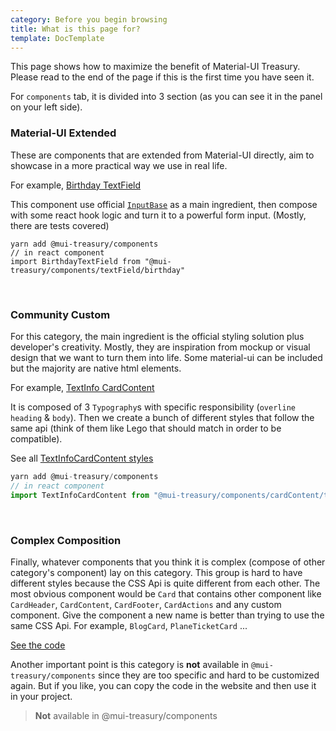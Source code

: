 ```yaml
---
category: Before you begin browsing
title: What is this page for?
template: DocTemplate
---
```


This page shows how to maximize the benefit of Material-UI Treasury. Please read to the end of the page if this is the
first time you have seen it.

For `components` tab, it is divided into 3 section (as you can see it in the panel on your left side).

### Material-UI Extended

These are components that are extended from Material-UI directly, aim to showcase in a more practical way we use in real life.

For example, [Birthday TextField](/components/text-field/birthday)


<SimpleShowcase>
    <Inline>
        <Birthday label="Date of birth">
            <Birthday.Day
                placeholder={'DD'}
                name={'birthday.day'}
                nextFocus={'birthday.month'}
            />
            <Birthday.Separator />
            <Birthday.Month
                placeholder={'MM'}
                name={'birthday.month'}
                nextFocus={'birthday.year'}
            />
            <Birthday.Separator />
            <Birthday.Year placeholder={'YYYY'} name={'birthday.year'} />
        </Birthday>
    </Inline>
</SimpleShowcase>

This component use official [`InputBase`](https://material-ui.com/api/input-base/#inputbase-api) as a main ingredient,
then compose with some react hook logic and turn it to a powerful form input. (Mostly, there are tests covered)

```
yarn add @mui-treasury/components
// in react component
import BirthdayTextField from "@mui-treasury/components/textField/birthday"
```

<br />

### Community Custom

For this category, the main ingredient is the official styling solution plus developer's creativity. Mostly, they are
inspiration from mockup or visual design that we want to turn them into life. Some material-ui can be included but the
majority are native html elements.

For example, [TextInfo CardContent](/components/card-content/text-info)


<SimpleShowcase>
    <Inline>
        <TextInfoCardContent
          overline={'March 20, 2019'}
          heading={'Nature Around Us'}
          body={
            'We are going to learn different kinds of species in nature that live together to form amazing environment.'
          }
        />
    </Inline>
</SimpleShowcase>

It is composed of 3 `Typography`s with specific responsibility (`overline` `heading` & `body`). Then we create a bunch of
different styles that follow the same api (think of them like Lego that should match in order to be compatible).

See all [TextInfoCardContent styles](/styles/card-content/text-info)

```js
yarn add @mui-treasury/components
// in react component
import TextInfoCardContent from "@mui-treasury/components/cardContent/textInfo"
```

<br />

### Complex Composition

Finally, whatever components that you think it is complex (compose of other category's component) lay on this category.
This group is hard to have different styles because the CSS Api is quite different from each other. The most obvious component
would be `Card` that contains other component like `CardHeader`, `CardContent`, `CardFooter`, `CardActions` and any custom
component. Give the component a new name is better than trying to use the same CSS Api. For example, `BlogCard`, `PlaneTicketCard`
...


<SimpleShowcase bgcolor="#003399">
    <PlaneTicketCardDemo />
</SimpleShowcase>

[See the code](/components/card#Plane%20Ticket)

Another important point is this category is **not** available in `@mui-treasury/components` since they are too specific and hard
to be customized again. But if you like, you can copy the code in the website and then use it in your project.

> **Not** available in @mui-treasury/components
